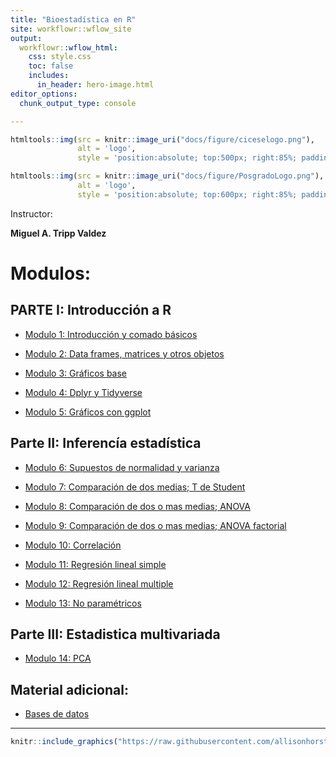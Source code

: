 ```yaml
---
title: "Bioestadística en R"
site: workflowr::wflow_site
output:
  workflowr::wflow_html:
    css: style.css
    toc: false
    includes:
      in_header: hero-image.html
editor_options:
  chunk_output_type: console

---
```



<!--- your comment --->

```r
htmltools::img(src = knitr::image_uri("docs/figure/ciceselogo.png"), 
               alt = 'logo', 
               style = 'position:absolute; top:500px; right:85%; padding:10px;width:155px;')
```



```r
htmltools::img(src = knitr::image_uri("docs/figure/PosgradoLogo.png"), 
               alt = 'logo', 
               style = 'position:absolute; top:600px; right:85%; padding:10px;width:80px;')
```





Instructor:

**Miguel A. Tripp Valdez**
<!--- Inicia en html tabla para incluir liga con fa icons --->
<p style="text-align: left;">
    <a href="mailto:miguel.tripp@gmail.com" class="fa fa-envelope fa-lg"></a>
    <a href="https://www.researchgate.net/profile/Miguel-Tripp" class="fab fa-researchgate fa-lg"></a>
    <a href="https://github.com/trippv" class="fab fa-github fa-lg"></a>
</p>

# Modulos:

## PARTE I: Introducción a R

-   [Modulo 1: Introducción y comado básicos](Clase1_Basicos.html)

-   [Modulo 2: Data frames, matrices y otros objetos](Clase2_Data_Frames.html)

-   [Modulo 3: Gráficos base](Clase3_GraficosBase.html)

-   [Modulo 4: Dplyr y Tidyverse](CLase4_Dplyr.html)

-   [Modulo 5: Gráficos con ggplot](Clase5_ggplot.html)



## Parte II: Inferencía estadística

-   [Modulo 6: Supuestos de normalidad y varianza](Clase6_Supuestos.html)

-   [Modulo 7: Comparación de dos medias; T de Student](Clase7_tstudent.html)

-   [Modulo 8: Comparación de dos o mas medias; ANOVA](Clase8_anova.html)

-   [Modulo 9: Comparación de dos o mas medias; ANOVA factorial](Clase9_anova2vias.html)

-   [Modulo 10: Correlación](Clase10_correlacion.html)

-   [Modulo 11: Regresión lineal simple](Clase11_regresion.html)

-   [Modulo 12: Regresión lineal multiple](Clase12_regresionMulti.html)

-   [Modulo 13: No paramétricos](Clase13_noParam.html)



## Parte III: Estadistica multivariada

-   [Modulo 14: PCA](Clase14_PCA.html)


## Material adicional:

-   [Bases de datos](basesDatos.html)

---

```r
knitr::include_graphics("https://raw.githubusercontent.com/allisonhorst/stats-illustrations/master/rstats-artwork/monster_support.jpg")
```

